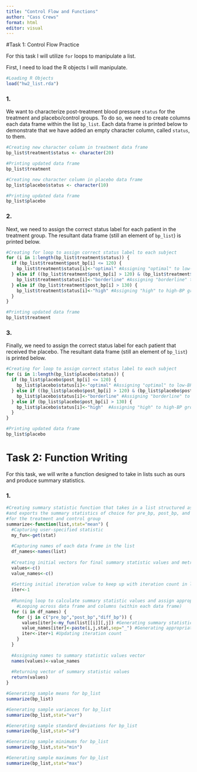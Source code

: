 ```yaml
---
title: "Control Flow and Functions"
author: "Cass Crews"
format: html
editor: visual
---
```


#Task 1: Control Flow Practice

For this task I will utilize `for` loops to manipulate a list.  

First, I need to load the R objects I will manipulate. 

```r
#Loading R Objects
load("hw2_list.rda")
```

### 1.

We want to characterize post-treatment blood pressure `status` for the treatment and placebo/control groups. To do so, we need to create columns each data frame within the list `bp_list`. Each data frame is printed below to demonstrate that we have added an empty character column, called `status`, to them. 

```r
#Creating new character column in treatment data frame
bp_list$treatment$status <- character(20) 

#Printing updated data frame
bp_list$treatment

#Creating new character column in placebo data frame
bp_list$placebo$status <- character(10)

#Printing updated data frame
bp_list$placebo
```

### 2. 

Next, we need to assign the correct status label for each patient in the treatment group. The resultant data frame (still an element of `bp_list`) is printed below. 

```r
#Creating for loop to assign correct status label to each subject
for (i in 1:length(bp_list$treatment$status)) {
  if (bp_list$treatment$post_bp[i] <= 120) {
    bp_list$treatment$status[i]<-"optimal" #Assigning "optimal" to low-BP group
  } else if ((bp_list$treatment$post_bp[i] > 120) & (bp_list$treatment$post_bp[i] <= 130)) {
    bp_list$treatment$status[i]<-"borderline" #Assigning "borderline" to moderate-BP group
  } else if (bp_list$treatment$post_bp[i] > 130) {
    bp_list$treatment$status[i]<-"high" #Assigning "high" to high-BP group
  }
}

#Printing updated data frame
bp_list$treatment
```

### 3. 

Finally, we need to assign the correct status label for each patient that received the placebo. The resultant data frame (still an element of `bp_list`) is printed below.

```r
#Creating for loop to assign correct status label to each subject
for (i in 1:length(bp_list$placebo$status)) {
  if (bp_list$placebo$post_bp[i] <= 120) {
    bp_list$placebo$status[i]<-"optimal" #Assigning "optimal" to low-BP group
  } else if ((bp_list$placebo$post_bp[i] > 120) & (bp_list$placebo$post_bp[i] <= 130)) {
    bp_list$placebo$status[i]<-"borderline" #Assigning "borderline" to moderate-BP group
  } else if (bp_list$placebo$post_bp[i] > 130) {
    bp_list$placebo$status[i]<-"high"  #Assigning "high" to high-BP group
  }
}

#Printing updated data frame
bp_list$placebo
```


# Task 2: Function Writing

For this task, we will write a function designed to take in lists such as ours and produce summary statistics. 

### 1. 

```r
#Creating summary statistic function that takes in a list structured as bp_list 
#and exports the summary statistics of choice for pre_bp, post_bp, and diff_bp
#for the treatment and control group
summarize<-function(list,stat="mean") {
  #Capturing user-specified statistic
  my_fun<-get(stat)
  
  #Capturing names of each data frame in the list
  df_names<-names(list)
  
  #Creating initial vectors for final summary statistic values and metric "names"
  values<-c()
  value_names<-c()
  
  #Setting initial iteration value to keep up with iteration count in loop
  iter<-1
  
  #Running loop to calculate summary statistic values and assign appropriate names
    #Looping across data frame and columns (within each data frame)
  for (i in df_names) {
    for (j in c("pre_bp","post_bp","diff_bp")) {
      values[iter]<-my_fun(list[[i]][,j]) #Generating summary statistic value
      value_names[iter]<-paste(i,j,stat,sep="_") #Generating appropriate metric name
      iter<-iter+1 #Updating iteration count
    }
  }
  
  #Assigning names to summary statistic values vector
  names(values)<-value_names
  
  #Returning vector of summary statistic values
  return(values)
}

#Generating sample means for bp_list
summarize(bp_list)

#Generating sample variances for bp_list
summarize(bp_list,stat="var")

#Generating sample standard deviations for bp_list
summarize(bp_list,stat="sd")

#Generating sample minimums for bp_list
summarize(bp_list,stat="min")

#Generating sample maximums for bp_list
summarize(bp_list,stat="max")
```

